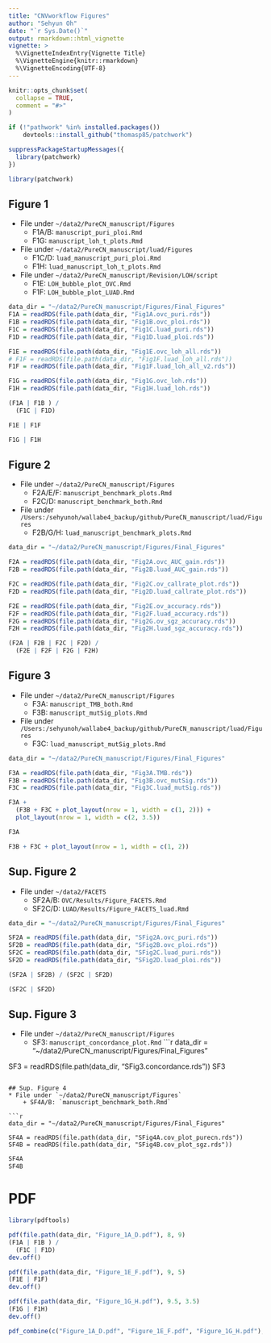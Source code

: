 ```yaml
---
title: "CNVworkflow Figures"
author: "Sehyun Oh"
date: "`r Sys.Date()`"
output: rmarkdown::html_vignette
vignette: >
  %\VignetteIndexEntry{Vignette Title}
  %\VignetteEngine{knitr::rmarkdown}
  %\VignetteEncoding{UTF-8}
---
```


```r
knitr::opts_chunk$set(
  collapse = TRUE,
  comment = "#>"
)
```

```r
if (!"pathwork" %in% installed.packages())
    devtools::install_github("thomasp85/patchwork")

suppressPackageStartupMessages({
  library(patchwork)
})
```

```r
library(patchwork)
```

## Figure 1
* File under `~/data2/PureCN_manuscript/Figures`   
    + F1A/B: `manuscript_puri_ploi.Rmd`
    + F1G: `manuscript_loh_t_plots.Rmd`
* File under `~/data2/PureCN_manuscript/luad/Figures`
    + F1C/D: `luad_manuscript_puri_ploi.Rmd`
    + F1H: `luad_manuscript_loh_t_plots.Rmd`
* File under `~/data2/PureCN_manuscript/Revision/LOH/script`
    + F1E: `LOH_bubble_plot_OVC.Rmd`
    + F1F: `LOH_bubble_plot_LUAD.Rmd`
    
```r
data_dir = "~/data2/PureCN_manuscript/Figures/Final_Figures"
F1A = readRDS(file.path(data_dir, "Fig1A.ovc_puri.rds"))
F1B = readRDS(file.path(data_dir, "Fig1B.ovc_ploi.rds"))
F1C = readRDS(file.path(data_dir, "Fig1C.luad_puri.rds"))
F1D = readRDS(file.path(data_dir, "Fig1D.luad_ploi.rds"))

F1E = readRDS(file.path(data_dir, "Fig1E.ovc_loh_all.rds"))
# F1F = readRDS(file.path(data_dir, "Fig1F.luad_loh_all.rds"))
F1F = readRDS(file.path(data_dir, "Fig1F.luad_loh_all_v2.rds"))

F1G = readRDS(file.path(data_dir, "Fig1G.ovc_loh.rds"))
F1H = readRDS(file.path(data_dir, "Fig1H.luad_loh.rds"))
```

```r
(F1A | F1B ) / 
  (F1C | F1D)
```

```r
F1E | F1F
```

```r
F1G | F1H
```

## Figure 2
* File under `~/data2/PureCN_manuscript/Figures`   
    + F2A/E/F: `manuscript_benchmark_plots.Rmd`
    + F2C/D: `manuscript_benchmark_both.Rmd`
* File under `/Users:/sehyunoh/wallabe4_backup/github/PureCN_manuscript/luad/Figures`
    + F2B/G/H: `luad_manuscript_benchmark_plots.Rmd`

```r
data_dir = "~/data2/PureCN_manuscript/Figures/Final_Figures"

F2A = readRDS(file.path(data_dir, "Fig2A.ovc_AUC_gain.rds"))
F2B = readRDS(file.path(data_dir, "Fig2B.luad_AUC_gain.rds"))

F2C = readRDS(file.path(data_dir, "Fig2C.ov_callrate_plot.rds"))
F2D = readRDS(file.path(data_dir, "Fig2D.luad_callrate_plot.rds"))

F2E = readRDS(file.path(data_dir, "Fig2E.ov_accuracy.rds"))
F2F = readRDS(file.path(data_dir, "Fig2F.luad_accuracy.rds"))
F2G = readRDS(file.path(data_dir, "Fig2G.ov_sgz_accuracy.rds"))
F2H = readRDS(file.path(data_dir, "Fig2H.luad_sgz_accuracy.rds"))
```

```r
(F2A | F2B | F2C | F2D) /
  (F2E | F2F | F2G | F2H)
```

## Figure 3
* File under `~/data2/PureCN_manuscript/Figures`   
    + F3A: `manuscript_TMB_both.Rmd`
    + F3B: `manuscript_mutSig_plots.Rmd`
* File under `/Users:/sehyunoh/wallabe4_backup/github/PureCN_manuscript/luad/Figures`
    + F3C: `luad_manuscript_mutSig_plots.Rmd`
    
```r
data_dir = "~/data2/PureCN_manuscript/Figures/Final_Figures"

F3A = readRDS(file.path(data_dir, "Fig3A.TMB.rds"))
F3B = readRDS(file.path(data_dir, "Fig3B.ovc_mutSig.rds"))
F3C = readRDS(file.path(data_dir, "Fig3C.luad_mutSig.rds"))
```

```r
F3A + 
  (F3B + F3C + plot_layout(nrow = 1, width = c(1, 2))) + 
  plot_layout(nrow = 1, width = c(2, 3.5))
```

```r
F3A
```

```r
F3B + F3C + plot_layout(nrow = 1, width = c(1, 2))
```

## Sup. Figure 2
* File under `~/data2/FACETS`   
    + SF2A/B: `OVC/Results/Figure_FACETS.Rmd`
    + SF2C/D: `LUAD/Results/Figure_FACETS_luad.Rmd`

```r
data_dir = "~/data2/PureCN_manuscript/Figures/Final_Figures"

SF2A = readRDS(file.path(data_dir, "SFig2A.ovc_puri.rds"))
SF2B = readRDS(file.path(data_dir, "SFig2B.ovc_ploi.rds"))
SF2C = readRDS(file.path(data_dir, "SFig2C.luad_puri.rds"))
SF2D = readRDS(file.path(data_dir, "SFig2D.luad_ploi.rds"))
```

```r
(SF2A | SF2B) / (SF2C | SF2D)
```

```r
(SF2C | SF2D) 
```

## Sup. Figure 3
* File under `~/data2/PureCN_manuscript/Figures`   
    + SF3: `manuscript_concordance_plot.Rmd`
```r
data_dir = "~/data2/PureCN_manuscript/Figures/Final_Figures"

SF3 = readRDS(file.path(data_dir, "SFig3.concordance.rds"))
SF3
```

## Sup. Figure 4
* File under `~/data2/PureCN_manuscript/Figures`   
    + SF4A/B: `manuscript_benchmark_both.Rmd`

```r
data_dir = "~/data2/PureCN_manuscript/Figures/Final_Figures"

SF4A = readRDS(file.path(data_dir, "SFig4A.cov_plot_purecn.rds"))
SF4B = readRDS(file.path(data_dir, "SFig4B.cov_plot_sgz.rds"))
```

```r
SF4A
SF4B
```

# PDF
```r
library(pdftools)

pdf(file.path(data_dir, "Figure_1A_D.pdf"), 8, 9)
(F1A | F1B ) / 
  (F1C | F1D)
dev.off()

pdf(file.path(data_dir, "Figure_1E_F.pdf"), 9, 5)
(F1E | F1F)
dev.off()

pdf(file.path(data_dir, "Figure_1G_H.pdf"), 9.5, 3.5)
(F1G | F1H)
dev.off()

pdf_combine(c("Figure_1A_D.pdf", "Figure_1E_F.pdf", "Figure_1G_H.pdf"), output = "Figure_1.pdf")
```

